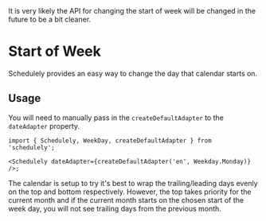 
<Callout type="warning" emoji="⚠️">
  It is very likely the API for changing the start of week will be changed in
  the future to be a bit cleaner.
</Callout>

# Start of Week

Schedulely provides an easy way to change the day that calendar starts on.

## Usage

You will need to manually pass in the `createDefaultAdapter` to the `dateAdapter` property.

```tsx
import { Schedulely, WeekDay, createDefaultAdapter } from 'schedulely';

<Schedulely dateAdapter={createDefaultAdapter('en', Weekday.Monday)} />;
```

The calendar is setup to try it's best to wrap the trailing/leading days evenly on the top and bottom respectively. However, the top takes priority for the current month and if the current month starts on the chosen start of the week day, you will not see trailing days from the previous month.
